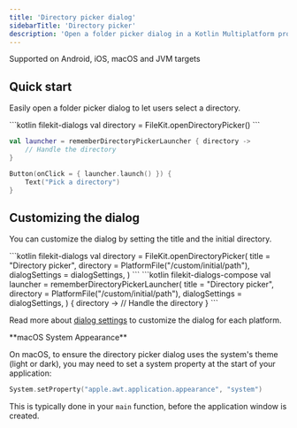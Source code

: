 ```yaml
---
title: 'Directory picker dialog'
sidebarTitle: 'Directory picker'
description: 'Open a folder picker dialog in a Kotlin Multiplatform project'
---
```


<Check>Supported on Android, iOS, macOS and JVM targets</Check>

## Quick start

Easily open a folder picker dialog to let users select a directory.

<CodeGroup>
```kotlin filekit-dialogs
val directory = FileKit.openDirectoryPicker()
```

```kotlin filekit-dialogs-compose
val launcher = rememberDirectoryPickerLauncher { directory ->
    // Handle the directory
}

Button(onClick = { launcher.launch() }) {
    Text("Pick a directory")
}
```
</CodeGroup>

## Customizing the dialog

You can customize the dialog by setting the title and the initial directory.

<CodeGroup>
```kotlin filekit-dialogs
val directory = FileKit.openDirectoryPicker(
    title = "Directory picker",
    directory = PlatformFile("/custom/initial/path"),
    dialogSettings = dialogSettings,
)
```
```kotlin filekit-dialogs-compose
val launcher = rememberDirectoryPickerLauncher(
    title = "Directory picker",
    directory = PlatformFile("/custom/initial/path"),
    dialogSettings = dialogSettings,
) { directory ->
    // Handle the directory
}
```
</CodeGroup>

Read more about [dialog settings](/dialogs/dialog-settings) to customize the dialog for each platform.

<Note>
  **macOS System Appearance**

  On macOS, to ensure the directory picker dialog uses the system's theme (light or dark), you may need to set a system property at the start of your application:

  ```kotlin
  System.setProperty("apple.awt.application.appearance", "system")
  ```

  This is typically done in your `main` function, before the application window is created.
</Note>
